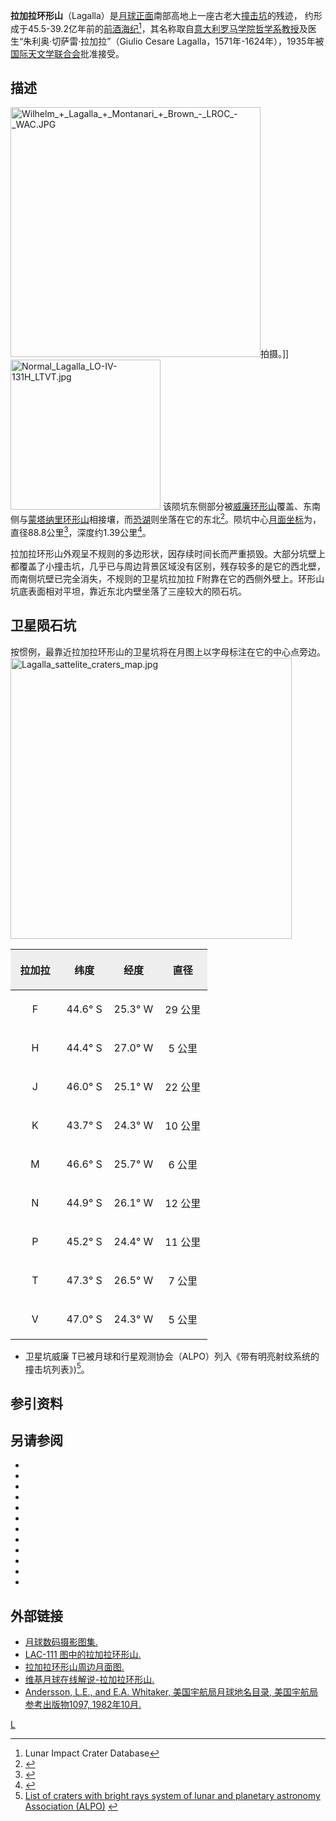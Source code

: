 {{lunar crater data|
 image=Lagalla crater 4136 h2.jpg|
 caption=月球轨道器4号拍摄的图像|
 latitude=44.48|
 N_or_S=S|
 longitude=22.36|
 E_or_W=W|
 diameter=88.8公里|
 depth=1.39公里|
 colong=23|
 eponym=朱利奥·切萨雷·拉加拉}}
'''拉加拉环形山'''（Lagalla）是[[月球正面|月球正面]]南部高地上一座古老大[[撞击坑|撞击坑]]的残迹， 约形成于45.5-39.2亿年前的[[前酒海纪|前酒海纪]]<ref name=LICD>Lunar Impact Crater Database</ref>，其名称取自[[意大利|意大利]][[罗马大学|罗马学院]][[哲学系|哲学系]][[教授|教授]]及医生“朱利奥·切萨雷·拉加拉”（Giulio Cesare Lagalla，1571年-1624年），1935年被[[国际天文学联合会|国际天文学联合会]]批准接受。

==描述==
[[Image:Wilhelm_+_Lagalla_+_Montanari_+_Brown_-_LROC_-_WAC.JPG|400px]]拍摄。]]
[[Image:Normal_Lagalla_LO-IV-131H_LTVT.jpg|240px]]
该陨坑东侧部分被[[威廉环形山|威廉环形山]]覆盖、东南侧与[[蒙塔纳里环形山|蒙塔纳里环形山]]相接壤，而[[恐湖|恐湖]]则坐落在它的东北<ref>{{Cite web |url=http://planetarynames.wr.usgs.gov/images/Lunar/lac_111_lo.pdf |title=Crater Lagalla on LAC-111 map. |accessdate=2016-10-02 |archive-date=2013-02-20 |archive-url=https://web.archive.org/web/20130220204032/http://planetarynames.wr.usgs.gov/images/Lunar/lac_111_lo.pdf |dead-url=no }}</ref>。陨坑中心[[月面坐标|月面坐标]]为{{Coord|44.48|S|22.36|E|globe:Moon|nogoogle=1|noosm=1}}，直径88.8公里<ref name="IAU">{{Cite web |url=http://planetarynames.wr.usgs.gov/Feature/3228 |title=Directory of the International Astronomical Union |accessdate=2016-10-02 |archive-date=2015-04-15 |archive-url=https://archive.today/20150415103431/http://planetarynames.wr.usgs.gov/Feature/3228 |dead-url=no }}</ref>，深度约1.39公里<ref>{{Cite web |url=http://fisherka.csolutionshosting.net/astronote/plan/craterdepth/html/CraterDepthFeatureNameWestfall.html |title=John E. Westfall's Atlas of the Lunar Terminator, Cambridge Univ. Press (2000) |accessdate=2016-10-02 |archive-date=2014-12-18 |archive-url=https://archive.today/20141218234310/http://fisherka.csolutionshosting.net/astronote/plan/craterdepth/html/CraterDepthFeatureNameWestfall.html |dead-url=yes }}</ref>。

拉加拉环形山外观呈不规则的多边形状，因存续时间长而严重损毁。大部分坑壁上都覆盖了小撞击坑，几乎已与周边背景区域没有区别，残存较多的是它的西北壁，而南侧坑壁已完全消失，不规则的卫星坑拉加拉 F附靠在它的西侧外壁上。环形山坑底表面相对平坦，靠近东北内壁坐落了三座较大的陨石坑。

==卫星陨石坑==
按惯例，最靠近拉加拉环形山的卫星坑将在月图上以字母标注在它的中心点旁边。
[[Image:Lagalla_sattelite_craters_map.jpg|450px]]

{| class="wikitable"
!width="25%" style="background:#eeeeee;" |拉加拉 
!width="25%" style="background:#eeeeee;" |纬度
!width="25%" style="background:#eeeeee;" |经度
!width="25%" style="background:#eeeeee;" |直径
|-
|align="center"|F
|align="center"|44.6° S
|align="center"|25.3° W
|align="center"|29 公里
|-
|align="center"|H
|align="center"|44.4° S
|align="center"|27.0° W
|align="center"|5 公里
|-
|align="center"|J
|align="center"|46.0° S
|align="center"|25.1° W
|align="center"|22 公里
|-
|align="center"|K
|align="center"|43.7° S
|align="center"|24.3° W
|align="center"|10 公里
|-
|align="center"|M
|align="center"|46.6° S
|align="center"|25.7° W
|align="center"|6 公里
|-
|align="center"|N
|align="center"|44.9° S
|align="center"|26.1° W
|align="center"|12 公里
|-
|align="center"|P
|align="center"|45.2° S
|align="center"|24.4° W
|align="center"|11 公里
|-
|align="center"|T
|align="center"|47.3° S
|align="center"|26.5° W
|align="center"|7 公里
|-
|align="center"|V
|align="center"|47.0° S
|align="center"|24.3° W
|align="center"|5 公里
|}{{clear}}
* 卫星坑威廉 T已被月球和行星观测协会（ALPO）列入《带有明亮射纹系统的撞击坑列表》)<ref>[http://www.zone-vx.com/alpo-rays-table.pdf List of craters with bright rays system of lunar and planetary astronomy Association (ALPO)] {{webarchive|url=https://web.archive.org/web/20160304213831/http://www.zone-vx.com/alpo-rays-table.pdf |date=2016-03-04 }}</ref>。

==参引资料==
{{Reflist}}

==另请参阅==
{{refbegin}}
* {{cite book
  | last1 = Andersson
  | first1 = L. E.
  | last2 = Whitaker
  | first2 = E. A.
  | authorlink2 = Ewen Whitaker
  | date = 1982
  | title = [[NASA|NASA]] Catalogue of Lunar Nomenclature
  | publisher = NASA RP-1097
  | ref = harv
  }}
* {{cite web
  | last = Blue
  | first = Jennifer
  | date = July 25, 2007
  | title = Gazetteer of Planetary Nomenclature
  | publisher = [[United_States_Geological_Survey|USGS]]
  | url = http://planetarynames.wr.usgs.gov/
  | accessdate = 2007-08-05
  | ref = harv
  | archive-date = 2012-04-08
  | archive-url = https://www.webcitation.org/66mXDr4G9?url=http://planetarynames.wr.usgs.gov/
  | dead-url = no
  }}
* {{cite book
  | last1 = Bussey
  | first1 = B.
  | authorlink1 = Ben Bussey
  | last2 = Spudis
  | first2 = P.
  | authorlink2 = Paul Spudis
  | date = 2004
  | title = The Clementine Atlas of the Moon
  | publisher = Cambridge University Press
  | location = New York
  | isbn = 978-0-521-81528-4
  | ref = harv
  }}
* {{cite book
  | last1 = Cocks
  | first1 = Elijah E.
  | last2 = Cocks
  | first2 = Josiah C.
  | date = 1995
  | title = Who's Who on the Moon: A Biographical Dictionary of Lunar Nomenclature
  | url = https://archive.org/details/isbn_9780936389271
  | publisher = Tudor Publishers
  | isbn = 978-0-936389-27-1
  | ref = harv
  }}
* {{cite web
  | last = McDowell
  | first = Jonathan
  | date = July 15, 2007
  | url = http://host.planet4589.org/astro/lunar/
  | title = Lunar Nomenclature
  | publisher = Jonathan's Space Report
  | accessdate = 2007-10-24
  | ref = harv
  | archive-date = 2012-05-26
  | archive-url = https://www.webcitation.org/67wcYNfK3?url=http://host.planet4589.org/astro/lunar/
  | dead-url = no
  }}
* {{cite journal| last1 = Menzel| first1 = D. H.| last2 = Minnaert| first2 = M.| last3 = Levin| first3 = B.| last4 = Dollfus| first4 = A.| last5 = Bell| first5 = B.| title = Report on Lunar Nomenclature by the Working Group of Commission 17 of the IAU| doi = 10.1007/BF00171763| journal = Space Science Reviews| volume = 12| issue = 2| pages = 136–186| date = 1971| bibcode = 1971SSRv...12..136M| ref = harv}}
* {{cite book
  | first = Patrick
  | last = Moore
  | authorlink = Patrick Moore
  | date = 2001
  | title = On the Moon
  | url = https://archive.org/details/patrickmooreonmo00patr
  | publisher = Sterling Publishing Co.
  | isbn = 978-0-304-35469-6
  | ref = harv
  }}
* {{cite book
  | first = Fred W.
  | last = Price
  | date = 1988
  | title = The Moon Observer's Handbook
  | publisher = Cambridge University Press
  | isbn = 978-0-521-33500-3
  | ref = harv
  }}
* {{cite book
  | last = Rükl
  | first = Antonín
  | authorlink = Antonín Rükl
  | date = 1990
  | title = Atlas of the Moon
  | publisher = Kalmbach Books
  | isbn = 978-0-913135-17-4
  | ref = harv
  }}
* {{cite book
  | last = Webb
  | first = Rev. T. W.
  | authorlink = Thomas William Webb
  | date = 1962
  | title = Celestial Objects for Common Telescopes
  | url = https://archive.org/details/celestialobjects00webb
  | edition = 6th revised
  | publisher = Dover
  | isbn = 978-0-486-20917-3
  | ref = harv
  }}
* {{cite book
  | first = Ewen A.
  | last = Whitaker
  | authorlink = Ewen Whitaker
  | date = 1999
  | title = Mapping and Naming the Moon
  | publisher = Cambridge University Press
  | isbn = 978-0-521-62248-6
  | ref = harv
  }}
* {{cite book
  | first = Peter T.
  | last = Wlasuk
  | date = 2000
  | title = Observing the Moon
  | publisher = Springer
  | isbn = 978-1-85233-193-1
  | ref = harv
 }}
{{refend}}

==外部链接==
*[http://www.lpi.usra.edu/resources/lunar_orbiter/bin/srch_nam.shtml?Lagalla%7C0 月球数码摄影图集.] {{Wayback|url=http://www.lpi.usra.edu/resources/lunar_orbiter/bin/srch_nam.shtml?Lagalla%7C0 |date=20201127015050 }}
*[http://www.lpi.usra.edu/resources/mapcatalog/LAC/lac111/ LAC-111 图中的拉加拉环形山.] {{Wayback|url=http://www.lpi.usra.edu/resources/mapcatalog/LAC/lac111/ |date=20160807201829 }}
*[http://www.lpi.usra.edu/resources/mapcatalog/usgs/I824/ 拉加拉环形山周边月面图.] {{Wayback|url=http://www.lpi.usra.edu/resources/mapcatalog/usgs/I824/ |date=20160807164056 }}
*[http://the-moon.wikispaces.com/Lagalla 维基月球在线解说-拉加拉环形山.] {{Wayback|url=http://the-moon.wikispaces.com/Lagalla |date=20180530175419 }}
*[http://planet4589.org/astro/lunar/RP-1097.pdf Andersson, L.E., and E.A. Whitaker, 美国宇航局月球地名目录, 美国宇航局参考出版物1097, 1982年10月.] {{Wayback|url=http://planet4589.org/astro/lunar/RP-1097.pdf |date=20141006125838 }}

[[Category:月球环形山|L]]
{{月球環形山 (L-N)}}